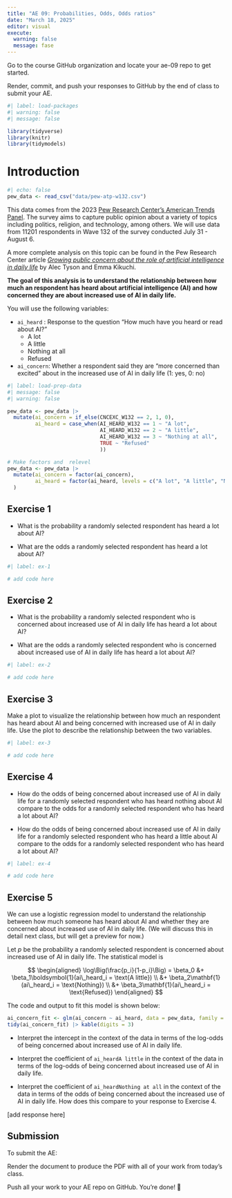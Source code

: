 ```yaml
---
title: "AE 09: Probabilities, Odds, Odds ratios"
date: "March 18, 2025"
editor: visual
execute:
  warning: false
  message: fase
---
```


::: callout-important
Go to the course GitHub organization and locate your ae-09 repo to get started.

Render, commit, and push your responses to GitHub by the end of class to submit your AE.
:::

```r
#| label: load-packages
#| warning: false
#| message: false

library(tidyverse)
library(knitr)
library(tidymodels)
```

# Introduction

```r
#| echo: false
pew_data <- read_csv("data/pew-atp-w132.csv")
```

This data comes from the 2023 [Pew Research Center's American Trends Panel](https://www.pewresearch.org/the-american-trends-panel/). The survey aims to capture public opinion about a variety of topics including politics, religion, and technology, among others. We will use data from 11201 respondents in Wave 132 of the survey conducted July 31 - August 6.

A more complete analysis on this topic can be found in the Pew Research Center article [*Growing public concern about the role of artificial intelligence in daily life*](https://www.pewresearch.org/short-reads/2023/08/28/growing-public-concern-about-the-role-of-artificial-intelligence-in-daily-life/) by Alec Tyson and Emma Kikuchi.

**The goal of this analysis is to understand the relationship between how much an respondent has heard about artificial intelligence (AI) and how concerned they are about increased use of AI in daily life.**

You will use the following variables:

-   `ai_heard` : Response to the question "How much have you heard or read about AI?"
    -   A lot
    -   A little
    -   Nothing at all
    -   Refused
-   `ai_concern`: Whether a respondent said they are "more concerned than excited" about in the increased use of AI in daily life (1: yes, 0: no)

```r
#| label: load-prep-data
#| message: false
#| warning: false

pew_data <- pew_data |>
  mutate(ai_concern = if_else(CNCEXC_W132 == 2, 1, 0),
         ai_heard = case_when(AI_HEARD_W132 == 1 ~ "A lot",
                              AI_HEARD_W132 == 2 ~ "A little",
                              AI_HEARD_W132 == 3 ~ "Nothing at all",
                              TRUE ~ "Refused"
                              ))

# Make factors and  relevel 
pew_data <- pew_data |>
  mutate(ai_concern = factor(ai_concern),
         ai_heard = factor(ai_heard, levels = c("A lot", "A little", "Nothing at all", "Refused"))
  )
```

::: {.callout-note icon="false"}
## Exercise 1

-   What is the probability a randomly selected respondent has heard a lot about AI?

-   What are the odds a randomly selected respondent has heard a lot about AI?
:::

```r
#| label: ex-1

# add code here
```

::: {.callout-note icon="false"}
## Exercise 2

-   What is the probability a randomly selected respondent who is concerned about increased use of AI in daily life has heard a lot about AI?

-   What are the odds a randomly selected respondent who is concerned about increased use of AI in daily life has heard a lot about AI?
:::

```r
#| label: ex-2

# add code here

```

::: {.callout-note icon="false"}
## Exercise 3

Make a plot to visualize the relationship between how much an respondent has heard about AI and being concerned with increased use of AI in daily life. Use the plot to describe the relationship between the two variables.
:::

```r
#| label: ex-3

# add code here
```

::: {.callout-note icon="false"}
## Exercise 4

-   How do the odds of being concerned about increased use of AI in daily life for a randomly selected respondent who has heard nothing about AI compare to the odds for a randomly selected respondent who has heard a lot about AI?

-   How do the odds of being concerned about increased use of AI in daily life for a randomly selected respondent who has heard a little about AI compare to the odds for a randomly selected respondent who has heard a lot about AI?
:::

```r
#| label: ex-4

# add code here

```

::: {.callout-note icon="false"}
## Exercise 5

We can use a logistic regression model to understand the relationship between how much someone has heard about AI and whether they are concerned about increased use of AI in daily life. (We will discuss this in detail next class, but will get a preview for now.)

Let $p$ be the probability a randomly selected respondent is concerned about increased use of AI in daily life. The statistical model is

$$
\begin{aligned}
\log\Big(\frac{p_i}{1-p_i}\Big) = \beta_0 &+ \beta_1\boldsymbol{1}(ai\_heard_i = \text{A little}) \\ &+ \beta_2\mathbf{1}(ai\_heard_i = \text{Nothing}) \\  &+ \beta_3\mathbf{1}(ai\_heard_i = \text{Refused})
\end{aligned}
$$

The code and output to fit this model is shown below:

```r
ai_concern_fit <- glm(ai_concern ~ ai_heard, data = pew_data, family = "binomial")
tidy(ai_concern_fit) |> kable(digits = 3)
```

-   Interpret the intercept in the context of the data in terms of the log-odds of being concerned about increased use of AI in daily life.

-   Interpret the coefficient of `ai_heardA little` in the context of the data in terms of the log-odds of being concerned about increased use of AI in daily life.

-   Interpret the coefficient of `ai_heardNothing at all` in the context of the data in terms of the odds of being concerned about the increased use of AI in daily life. How does this compare to your response to Exercise 4.
:::

\[add response here\]

::: callout-important
# Submission

To submit the AE:

Render the document to produce the PDF with all of your work from today's class.

Push all your work to your AE repo on GitHub. You're done! 🎉
:::
